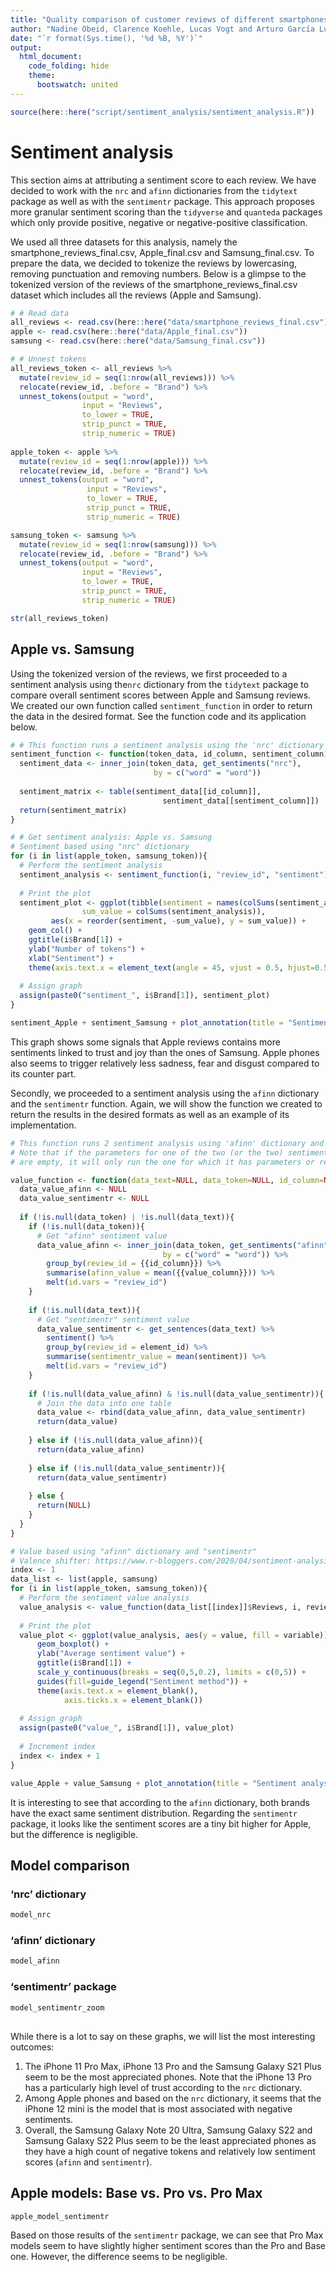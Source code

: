 ```yaml
---
title: "Quality comparison of customer reviews of different smartphones on online marketplaces"
author: "Nadine Obeid, Clarence Koehle, Lucas Vogt and Arturo García Luna Beltrán"
date: "`r format(Sys.time(), '%d %B, %Y')`"
output:
  html_document:
    code_folding: hide
    theme:
      bootswatch: united
---
```


```r
source(here::here("script/sentiment_analysis/sentiment_analysis.R"))
```

# Sentiment analysis

This section aims at attributing a sentiment score to each review. We have decided to work with the `nrc` and `afinn` dictionaries from the `tidytext` package as well as with the `sentimentr` package. This approach proposes more granular sentiment scoring than the `tidyverse` and `quanteda` packages which only provide positive, negative or negative-positive classification.

We used all three datasets for this analysis, namely the smartphone_reviews_final.csv, Apple_final.csv and Samsung_final.csv. To prepare the data, we decided to tokenize the reviews by lowercasing, removing punctuation and removing numbers. Below is a glimpse to the tokenized version of the reviews of the smartphone_reviews_final.csv dataset which includes all the reviews (Apple and Samsung).

```r
# # Read data
all_reviews <- read.csv(here::here("data/smartphone_reviews_final.csv"))
apple <- read.csv(here::here("data/Apple_final.csv"))
samsung <- read.csv(here::here("data/Samsung_final.csv"))

# # Unnest tokens
all_reviews_token <- all_reviews %>% 
  mutate(review_id = seq(1:nrow(all_reviews))) %>% 
  relocate(review_id, .before = "Brand") %>% 
  unnest_tokens(output = "word",
                input = "Reviews",
                to_lower = TRUE,
                strip_punct = TRUE,
                strip_numeric = TRUE)
  
apple_token <- apple %>% 
  mutate(review_id = seq(1:nrow(apple))) %>% 
  relocate(review_id, .before = "Brand") %>% 
  unnest_tokens(output = "word",
                 input = "Reviews",
                 to_lower = TRUE,
                 strip_punct = TRUE,
                 strip_numeric = TRUE)

samsung_token <- samsung %>% 
  mutate(review_id = seq(1:nrow(samsung))) %>% 
  relocate(review_id, .before = "Brand") %>% 
  unnest_tokens(output = "word",
                input = "Reviews",
                to_lower = TRUE,
                strip_punct = TRUE,
                strip_numeric = TRUE)
```

```r
str(all_reviews_token)
```

## Apple vs. Samsung

Using the tokenized version of the reviews, we first proceeded to a sentiment analysis using the`nrc` dictionary from the `tidytext` package to compare overall sentiment scores between Apple and Samsung reviews. We created our own function called `sentiment_function` in order to return the data in the desired format. See the function code and its application below.

```r
# # This function runs a sentiment analysis using the 'nrc' dictionary
sentiment_function <- function(token_data, id_column, sentiment_column){
  sentiment_data <- inner_join(token_data, get_sentiments("nrc"),
                                by = c("word" = "word"))
  
  sentiment_matrix <- table(sentiment_data[[id_column]],
                                  sentiment_data[[sentiment_column]])
  return(sentiment_matrix)
}

# # Get sentiment analysis: Apple vs. Samsung
# Sentiment based using "nrc" dictionary
for (i in list(apple_token, samsung_token)){
  # Perform the sentiment analysis
  sentiment_analysis <- sentiment_function(i, "review_id", "sentiment")
  
  # Print the plot
  sentiment_plot <- ggplot(tibble(sentiment = names(colSums(sentiment_analysis)),
                sum_value = colSums(sentiment_analysis)),
         aes(x = reorder(sentiment, -sum_value), y = sum_value)) +
    geom_col() +
    ggtitle(i$Brand[1]) +
    ylab("Number of tokens") +
    xlab("Sentiment") +
    theme(axis.text.x = element_text(angle = 45, vjust = 0.5, hjust=0.5))
  
  # Assign graph
  assign(paste0("sentiment_", i$Brand[1]), sentiment_plot)
}
```

```r
sentiment_Apple + sentiment_Samsung + plot_annotation(title = "Sentiment analysis results (nrc dictionary)")
```

This graph shows some signals that Apple reviews contains more sentiments linked to trust and joy than the ones of Samsung. Apple phones also seems to trigger relatively less sadness, fear and disgust compared to its counter part.

Secondly, we proceeded to a sentiment analysis using the `afinn` dictionary and the `sentimentr` function. Again, we will show the function we created to return the results in the desired formats as well as an example of its implementation.

```r
# This function runs 2 sentiment analysis using 'afinn' dictionary and sentimentr package
# Note that if the parameters for one of the two (or the two) sentiment analysis
# are empty, it will only run the one for which it has parameters or return NULL

value_function <- function(data_text=NULL, data_token=NULL, id_column=NULL, value_column=NULL){
  data_value_afinn <- NULL
  data_value_sentimentr <- NULL
  
  if (!is.null(data_token) | !is.null(data_text)){
    if (!is.null(data_token)){
      # Get "afinn" sentiment value
      data_value_afinn <- inner_join(data_token, get_sentiments("afinn"),
                                  by = c("word" = "word")) %>%
        group_by(review_id = {{id_column}}) %>% 
        summarise(afinn_value = mean({{value_column}})) %>% 
        melt(id.vars = "review_id")
    }
    
    if (!is.null(data_text)){
      # Get "sentimentr" sentiment value
      data_value_sentimentr <- get_sentences(data_text) %>% 
        sentiment() %>% 
        group_by(review_id = element_id) %>% 
        summarise(sentimentr_value = mean(sentiment)) %>% 
        melt(id.vars = "review_id")
    }
    
    if (!is.null(data_value_afinn) & !is.null(data_value_sentimentr)){
      # Join the data into one table
      data_value <- rbind(data_value_afinn, data_value_sentimentr)
      return(data_value)
      
    } else if (!is.null(data_value_afinn)){
      return(data_value_afinn)
      
    } else if (!is.null(data_value_sentimentr)){
      return(data_value_sentimentr)
      
    } else {
      return(NULL)
    }
  }
}

# Value based using "afinn" dictionary and "sentimentr"
# Valence shifter: https://www.r-bloggers.com/2020/04/sentiment-analysis-in-r-with-sentimentr-that-handles-negation-valence-shifters/
index <- 1
data_list <- list(apple, samsung)
for (i in list(apple_token, samsung_token)){
  # Perform the sentiment value analysis
  value_analysis <- value_function(data_list[[index]]$Reviews, i, review_id, value)
  
  # Print the plot
  value_plot <- ggplot(value_analysis, aes(y = value, fill = variable)) +
      geom_boxplot() +
      ylab("Average sentiment value") +
      ggtitle(i$Brand[1]) +
      scale_y_continuous(breaks = seq(0,5,0.2), limits = c(0,5)) +
      guides(fill=guide_legend("Sentiment method")) +
      theme(axis.text.x = element_blank(),
            axis.ticks.x = element_blank())
  
  # Assign graph
  assign(paste0("value_", i$Brand[1]), value_plot)
  
  # Increment index
  index <- index + 1
}
```

```r
value_Apple + value_Samsung + plot_annotation(title = "Sentiment analysis results (afinn dictionary and sentimentr package)")
```

It is interesting to see that according to the `afinn` dictionary, both brands have the exact same sentiment distribution. Regarding the `sentimentr` package, it looks like the sentiment scores are a tiny bit higher for Apple, but the difference is negligible.

## Model comparison {.tabset}

### 'nrc' dictionary

```r
model_nrc
```

### 'afinn' dictionary

```r
model_afinn
```

### 'sentimentr' package

```r
model_sentimentr_zoom
```

## 

While there is a lot to say on these graphs, we will list the most interesting outcomes:

1.  The iPhone 11 Pro Max, iPhone 13 Pro and the Samsung Galaxy S21 Plus seem to be the most appreciated phones. Note that the iPhone 13 Pro has a particularly high level of trust according to the `nrc` dictionary.
2.  Among Apple phones and based on the `nrc` dictionary, it seems that the iPhone 12 mini is the model that is most associated with negative sentiments.
3.  Overall, the Samsung Galaxy Note 20 Ultra, Samsung Galaxy S22 and Samsung Galaxy S22 Plus seem to be the least appreciated phones as they have a high count of negative tokens and relatively low sentiment scores (`afinn` and `sentimentr`).

## Apple models: Base vs. Pro vs. Pro Max

```r
apple_model_sentimentr
```

Based on those results of the `sentimentr` package, we can see that Pro Max models seem to have slightly higher sentiment scores than the Pro and Base one. However, the difference seems to be negligible.
